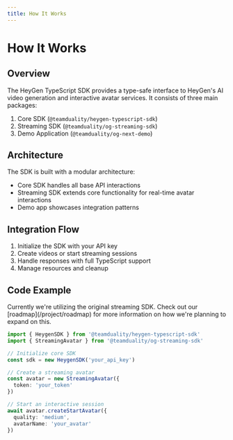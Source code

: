 ```yaml
---
title: How It Works
---
```



# How It Works

## Overview

The HeyGen TypeScript SDK provides a type-safe interface to HeyGen's AI video generation and interactive avatar services. It consists of three main packages:

1. Core SDK (`@teamduality/heygen-typescript-sdk`)
2. Streaming SDK (`@teamduality/og-streaming-sdk`)
3. Demo Application (`@teamduality/og-next-demo`)

## Architecture

The SDK is built with a modular architecture:

- Core SDK handles all base API interactions
- Streaming SDK extends core functionality for real-time avatar interactions
- Demo app showcases integration patterns

## Integration Flow

1. Initialize the SDK with your API key
2. Create videos or start streaming sessions
3. Handle responses with full TypeScript support
4. Manage resources and cleanup

## Code Example

<Callout type="info">
  Currently we're utilizing the original streaming SDK. Check out our
  [roadmap](/project/roadmap) for more information on how we're planning to
  expand on this.
</Callout>

```typescript
import { HeygenSDK } from '@teamduality/heygen-typescript-sdk'
import { StreamingAvatar } from '@teamduality/og-streaming-sdk'

// Initialize core SDK
const sdk = new HeygenSDK('your_api_key')

// Create a streaming avatar
const avatar = new StreamingAvatar({
  token: 'your_token'
})

// Start an interactive session
await avatar.createStartAvatar({
  quality: 'medium',
  avatarName: 'your_avatar'
})
```
